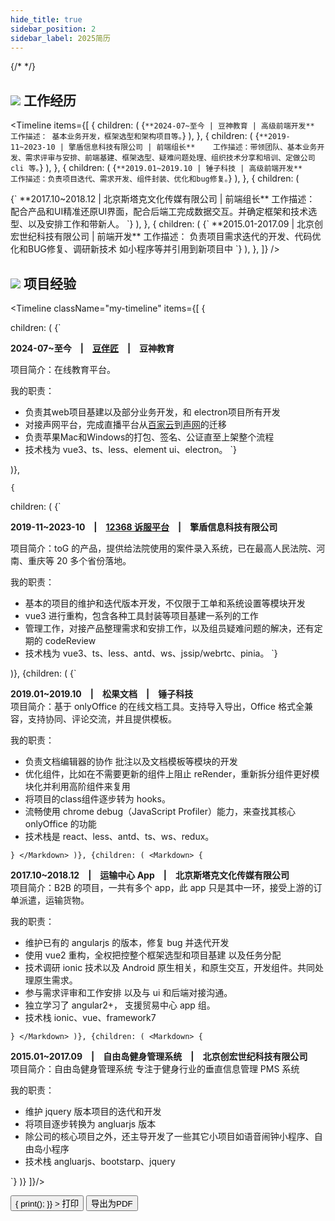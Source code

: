 ```yaml
---
hide_title: true
sidebar_position: 2
sidebar_label: 2025简历
---
```



{/* <Before/> */}

<PesonInfo />




## <img src={JlImg} className="type-icon"/> 工作经历

<Timeline
  items={[
    {
      children: (
<Markdown>
{`
**2024-07~至今 | 豆神教育 | 高级前端开发**   
工作描述： 基本业务开发，框架选型和架构项目等。
`}
</Markdown>
      ),
    },
    {
      children: (
<Markdown>
{`
**2019-11~2023-10 | 擎盾信息科技有限公司 | 前端组长**   
工作描述：带领团队、基本业务开发、需求评审与安排、前端基建、框架选型、疑难问题处理、组织技术分享和培训、定做公司 cli 等。
`}
</Markdown>
      ),
    },
    {
      children: (
<Markdown>
{`
**2019.01~2019.10 | 锤子科技 | 高级前端开发**        
工作描述：负责项⽬迭代、需求开发、组件封装、优化和bug修复。
`}
</Markdown>
      ),
    },
    {
      children: (

<Markdown>
{`
**2017.10~2018.12 | 北京斯塔克⽂化传媒有限公司 | 前端组长**   
工作描述： 配合产品和UI精准还原UI界⾯，配合后端⼯完成数据交互。并确定框架和技术选型、以及安排工作和带新人。
`}
</Markdown>
      ),
    },
    {
      children: (
<Markdown>
{`
**2015.01-2017.09  | 北京创宏世纪科技有限公司 | 前端开发**       
工作描述： 负责项⽬需求迭代的开发、代码优化和BUG修复、调研新技术 如小程序等并引用到新项目中
`}
</Markdown>
      ),
    },
  ]}
/>

<div style={{marginTop: 200}}/>

## <img src={XmImg} className="type-icon"/> 项目经验

<Timeline 
  className="my-timeline"
  items={[
{
      
children: (<Markdown>
{`

**2024-07~至今　|　[豆伴匠](https://douyuxingchen.com)　|　豆神教育** 

项目简介：在线教育平台。

我的职责：
* 负责其web项目基建以及部分业务开发，和 electron项目所有开发
* 对接声网平台，完成直播平台从[百家云](https://www.baijiayun.com)到[声网](https://shengwang.cn)的迁移
* 负责苹果Mac和Windows的打包、签名、公证直至上架整个流程
* 技术栈为 vue3、ts、less、element ui、electron。
`}
</Markdown>
)},

    {
      
children: (<Markdown>
{`

**2019-11~2023-10　|　[12368 诉服平台](https://www.aegis-info.com/product/21.html)　|　擎盾信息科技有限公司** 

项目简介：toG 的产品，提供给法院使⽤的案件录⼊系统，已在最⾼⼈⺠法院、河南、重庆等 20 多个省份落地。

我的职责：
* 基本的项目的维护和迭代版本开发，不仅限于工单和系统设置等模块开发
* vue3 进行重构，包含各种工具封装等项目基建一系列的工作
* 管理工作，对接产品整理需求和安排工作，以及组员疑难问题的解决，还有定期的 codeReview
* 技术栈为 vue3、ts、less、antd、ws、jssip/webrtc、pinia。
`}
</Markdown>
)},
{children: (
<Markdown>
{`

**2019.01~2019.10　|　松果⽂档　|　锤子科技**  
项目简介：基于 onlyOffice 的在线⽂档⼯具。⽀持导⼊导出，Office 格式全兼容，⽀持协同、评论交流，并且提供模板。

我的职责：
* 负责文档编辑器的协作 批注以及文档模板等模块的开发
* 优化组件，比如在不需要更新的组件上阻止 reRender，重新拆分组件更好模块化并利用高阶组件来复用
* 将项目的class组件逐步转为 hooks。
* 流畅使用 chrome debug（JavaScript Profiler）能力，来查找其核心 onlyOffice 的功能
* 技术栈是 react、less、antd、ts、ws、redux。

`}
</Markdown>
)},
{children: (
<Markdown>
{`

**2017.10~2018.12　|　运输中⼼ App　|　北京斯塔克⽂化传媒有限公司**  
项目简介：B2B 的项目，一共有多个 app，此 app 只是其中一环，接受上游的订单派遣，运输货物。

我的职责：
* 维护已有的 angularjs 的版本，修复 bug 并迭代开发
* 使用 vue2 重构，全权把控整个框架选型和项目基建 以及任务分配
* 技术调研 ionic 技术以及 Android 原生相关，和原生交互，开发组件。共同处理原生需求。
* 参与需求评审和工作安排 以及与 ui 和后端对接沟通。
* 独立学习了 angular2+， 支援贸易中心 app 组。
* 技术栈 ionic、vue、framework7

`}
</Markdown>
)},
{children: (
<Markdown>
{`


**2015.01~2017.09　|　⾃由岛健⾝管理系统　|　北京创宏世纪科技有限公司**  
项目简介：⾃由岛健⾝管理系统 专注于健⾝⾏业的垂直信息管理 PMS 系统

我的职责：
* 维护 jquery 版本项目的迭代和开发
* 将项目逐步转换为 angluarjs 版本
* 除公司的核心项目之外，还主导开发了一些其它小项目如语⾳闹钟小程序、自由岛小程序
* 技术栈 angluarjs、bootstarp、jquery

`}
</Markdown>
)}
]}/>

<div className="noprint" style={{ marginTop: "10px", textAlign: "center" }}>
  <Space>
    <Button
      type="primary"
      onClick={() => {
        print();
      }}
    >
      打印
    </Button>
    <a href="../../img/about/前端-丁少华.pdf" download target="_blank">
      <Button type="primary">导出为PDF</Button>
    </a>
  </Space>
</div>
